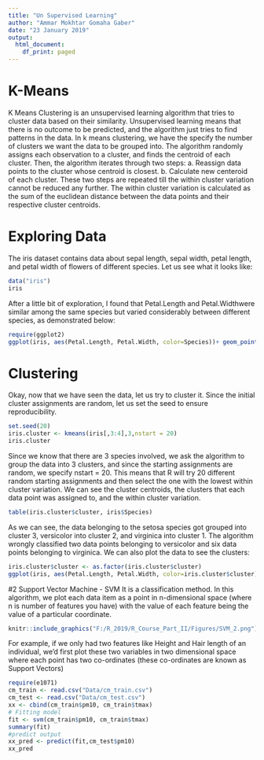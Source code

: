 ---
title: "Un Supervised Learning"
author: "Ammar Mokhtar Gomaha Gaber"
date: "23 January 2019"
output:
  html_document:
    df_print: paged
---
# K-Means
K Means Clustering is an unsupervised learning algorithm that tries to cluster data based on their similarity. Unsupervised learning means that there is no outcome to be predicted, and the algorithm just tries to find patterns in the data. In k means clustering, we have the specify the number of clusters we want the data to be grouped into. The algorithm randomly assigns each observation to a cluster, and finds the centroid of each cluster. Then, the algorithm iterates through two steps:
a. Reassign data points to the cluster whose centroid is closest.
b. Calculate new centeroid of each cluster.
These two steps are repeated till the within cluster variation cannot be reduced any further. The within cluster variation is calculated as the sum of the euclidean distance between the data points and their respective cluster centroids.

# Exploring Data
The iris dataset contains data about sepal length, sepal width, petal length, and petal width of flowers of different species. Let us see what it looks like:
```{r}
data("iris")
iris
```

After a little bit of exploration, I found that Petal.Length and Petal.Widthwere similar among the same species but varied considerably between different species, as demonstrated below:
```{r}
require(ggplot2)
ggplot(iris, aes(Petal.Length, Petal.Width, color=Species))+ geom_point()
```

# Clustering
Okay, now that we have seen the data, let us try to cluster it. Since the initial cluster assignments are random, let us set the seed to ensure reproducibility.
```{r}
set.seed(20)
iris.cluster <- kmeans(iris[,3:4],3,nstart = 20)
iris.cluster

```

Since we know that there are 3 species involved, we ask the algorithm to group the data into 3 clusters, and since the starting assignments are random, we specify nstart = 20. This means that R will try 20 different random starting assignments and then select the one with the lowest within cluster variation.
We can see the cluster centroids, the clusters that each data point was assigned to, and the within cluster variation.

```{r}
table(iris.cluster$cluster, iris$Species)
```

As we can see, the data belonging to the setosa species got grouped into cluster 3, versicolor into cluster 2, and virginica into cluster 1. The algorithm wrongly classified two data points belonging to versicolor and six data points belonging to virginica.
We can also plot the data to see the clusters:
```{r}
iris.cluster$cluster <- as.factor(iris.cluster$cluster)
ggplot(iris, aes(Petal.Length, Petal.Width, color=iris.cluster$cluster))+ geom_point()
```

#2 Support Vector Machine - SVM
It is a classification method. In this algorithm, we plot each data item as a point in n-dimensional space (where n is number of features you have) with the value of each feature being the value of a particular coordinate.

```{r pressure, echo=FALSE, fig.cap="SVM", out.width = '100%'}
knitr::include_graphics("F:/R_2019/R_Course_Part_II/Figures/SVM_2.png")
```


For example, if we only had two features like Height and Hair length of an individual, we'd first plot these two variables in two dimensional space where each point has two co-ordinates (these co-ordinates are known as Support Vectors)

```{r}
require(e1071)
cm_train <- read.csv("Data/cm_train.csv")
cm_test <- read.csv("Data/cm_test.csv")
xx <- cbind(cm_train$pm10, cm_train$tmax)
# Fitting model
fit <- svm(cm_train$pm10, cm_train$tmax)
summary(fit)
#predict output
xx_pred <- predict(fit,cm_test$pm10)
xx_pred
```

